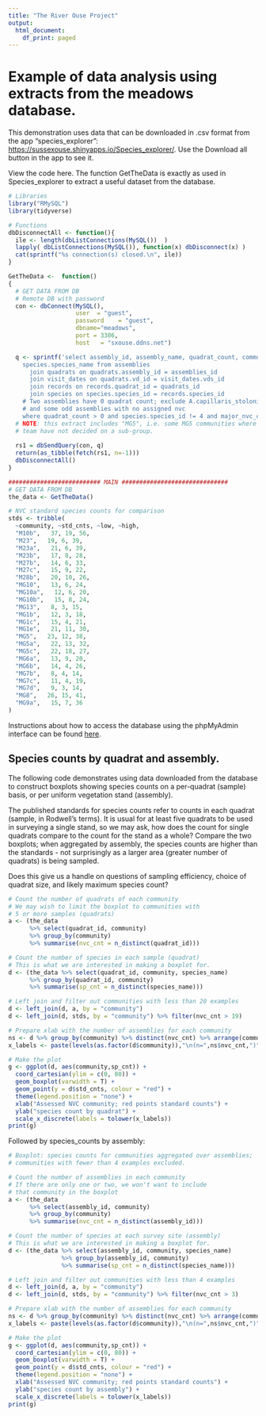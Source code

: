 ```yaml
---
title: "The River Ouse Project"
output:
  html_document:
    df_print: paged
---
```

# Example of data analysis using extracts from the meadows database.
This demonstration uses data that can be downloaded in .csv format from the app "species_explorer": [https://sussexouse.shinyapps.io/Species_explorer/](https://sussexouse.shinyapps.io/Species_explorer/).
Use the Download all button in the app to see it.

View the code here. The function GetTheData is exactly as used in Species_explorer to extract a useful dataset from the database.
```r
# Libraries
library("RMySQL")
library(tidyverse)

# Functions
dbDisconnectAll <- function(){
  ile <- length(dbListConnections(MySQL())  )
  lapply( dbListConnections(MySQL()), function(x) dbDisconnect(x) )
  cat(sprintf("%s connection(s) closed.\n", ile))
}

GetTheData <-  function()
{
  # GET DATA FROM DB
  # Remote DB with password
  con <- dbConnect(MySQL(),
                   user  = "guest",
                   password    = "guest",
                   dbname="meadows",
                   port = 3306,
                   host   = "sxouse.ddns.net")

  q <- sprintf('select assembly_id, assembly_name, quadrat_count, community, quadrat_id, visit_date, records_id, species.species_id, 
    species.species_name from assemblies
      join quadrats on quadrats.assembly_id = assemblies_id
      join visit_dates on quadrats.vd_id = visit_dates.vds_id
      join records on records.quadrat_id = quadrats_id
      join species on species.species_id = records.species_id
    # Two assemblies have 0 quadrat count; exclude A.capillaris_stolonifera, 
    # and some odd assemblies with no assigned nvc
    where quadrat_count > 0 and species.species_id != 4 and major_nvc_community is not null;') 
  # NOTE: this extract includes "MG5", i.e. some MG5 communities where the 
  # team have not decided on a sub-group.
  
  rs1 = dbSendQuery(con, q)
  return(as_tibble(fetch(rs1, n=-1)))
  dbDisconnectAll()
}

########################## MAIN ##############################
# GET DATA FROM DB
the_data <- GetTheData()

# NVC standard species counts for comparison
stds <- tribble(
  ~community, ~std_cnts, ~low, ~high,
  "M10b",   37, 19, 56,
  "M23",   19, 6, 39,
  "M23a",   21, 6, 39,
  "M23b",   17, 8, 28,
  "M27b",   14, 6, 33,
  "M27c",   15, 9, 22,
  "M28b",   20, 10, 26,
  "MG10",   13, 6, 24,
  "MG10a",   12, 6, 20,
  "MG10b",   15, 8, 24,
  "MG13",   8, 3, 15,
  "MG1b",   12, 3, 18,
  "MG1c",   15, 4, 21,
  "MG1e",   21, 11, 30,
  "MG5",   23, 12, 38,
  "MG5a",   22, 13, 32,
  "MG5c",   22, 18, 27,
  "MG6a",   13, 9, 20,
  "MG6b",   14, 4, 26,
  "MG7b",   8, 4, 14,
  "MG7c",   11, 4, 19,
  "MG7d",   9, 3, 14,
  "MG8",   26, 15, 41,
  "MG9a",   15, 7, 36
)

```

Instructions about how to access the database using the phpMyAdmin interface can be found [here](https://zygodon.github.io/River-Ouse-Project-databases/).

## Species counts by quadrat and assembly.

The following code demonstrates using data downloaded from the database to construct boxplots showing species counts on a per-quadrat (sample) basis, or per uniform vegetation stand (assembly).

The published standards for species counts refer to counts in each quadrat (sample, in Rodwell's terms). It is usual for at least five quadrats to be used in surveying a single stand, so we may ask, how does the count for single quadrats compare to the count for the stand as a whole? Compare the two boxplots; when aggregated by assembly, the species counts are higher than the standards - not surprisingly as a larger area (greater number of quadrats) is being sampled. 

Does this give us a handle on questions of sampling efficiency, choice of quadrat size, and likely maximum species count?

```r

# Count the number of quadrats of each community
# We may wish to limit the boxplot to communities with
# 5 or more samples (quadrats)
a <- (the_data
      %>% select(quadrat_id, community)
      %>% group_by(community)
      %>% summarise(nvc_cnt = n_distinct(quadrat_id)))

# Count the number of species in each sample (quadrat)
# This is what we are interested in making a boxplot for.
d <- (the_data %>% select(quadrat_id, community, species_name)
      %>% group_by(quadrat_id, community) 
      %>% summarise(sp_cnt = n_distinct(species_name)))

# Left join and filter out communities with less than 20 examples
d <- left_join(d, a, by = "community") 
d <- left_join(d, stds, by = "community") %>% filter(nvc_cnt > 19)

# Prepare xlab with the number of assemblies for each community
ns <- d %>% group_by(community) %>% distinct(nvc_cnt) %>% arrange(community)
x_labels <- paste(levels(as.factor(d$community)),"\n(n=",ns$nvc_cnt,")",sep="")

# Make the plot
g <- ggplot(d, aes(community,sp_cnt)) +
  coord_cartesian(ylim = c(0, 80)) +
  geom_boxplot(varwidth = T) +
  geom_point(y = d$std_cnts, colour = "red") +
  theme(legend.position = "none") +
  xlab("Assessed NVC community; red points standard counts") +
  ylab("species count by quadrat") +
  scale_x_discrete(labels = tolower(x_labels))
print(g)

```
Followed by species_counts by assembly:

```r
# Boxplot: species counts for communities aggregated over assemblies;
# communities with fewer than 4 examples excluded.

# Count the number of assemblies in each community
# If there are only one or two, we won't want to include 
# that community in the boxplot
a <- (the_data 
      %>% select(assembly_id, community)
      %>% group_by(community) 
      %>% summarise(nvc_cnt = n_distinct(assembly_id)))

# Count the number of species at each survey site (assembly)
# This is what we are interested in making a boxplot for.
d <- (the_data %>% select(assembly_id, community, species_name)
               %>% group_by(assembly_id, community) 
               %>% summarise(sp_cnt = n_distinct(species_name)))

# Left join and filter out communities with less than 4 examples
d <- left_join(d, a, by = "community") 
d <- left_join(d, stds, by = "community") %>% filter(nvc_cnt > 3)

# Prepare xlab with the number of assemblies for each community
ns <- d %>% group_by(community) %>% distinct(nvc_cnt) %>% arrange(community)
x_labels <- paste(levels(as.factor(d$community)),"\n(n=",ns$nvc_cnt,")",sep="")

# Make the plot
g <- ggplot(d, aes(community,sp_cnt)) +
  coord_cartesian(ylim = c(0, 80)) +
  geom_boxplot(varwidth = T) +
  geom_point(y = d$std_cnts, colour = "red") +
  theme(legend.position = "none") +
  xlab("Assessed NVC community; red points standard counts") +
  ylab("species count by assembly") +
  scale_x_discrete(labels = tolower(x_labels))
print(g)

```


